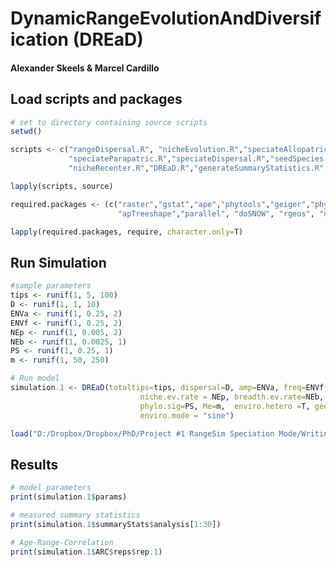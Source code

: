 
# DynamicRangeEvolutionAndDiversification (DREaD)
#### Alexander Skeels & Marcel Cardillo



## Load scripts and packages


```{r eval=FALSE}
# set to directory containing source scripts
setwd()

scripts <- c("rangeDispersal.R", "nicheEvolution.R","speciateAllopatric.R","speciateSympatric.R",
             "speciateParapatric.R","speciateDispersal.R","seedSpecies.R","environmentalChange.R",
             "nicheRecenter.R","DREaD.R","generateSummaryStatistics.R", "helperFunctions.R")

lapply(scripts, source)

required.packages <- (c("raster","gstat","ape","phytools","geiger","phyloclim","ggplot2","gridExtra","moments",
                        "apTreeshape","parallel", "doSNOW", "rgeos", "data.table", "fossil", "ENMTools"))

lapply(required.packages, require, character.only=T)

```

## Run Simulation

```{r eval=F}

#sample parameters
tips <- runif(1, 5, 100)
D <- runif(1, 1, 10)
ENVa <- runif(1, 0.25, 2)
ENVf <- runif(1, 0.25, 2)
NEp <- runif(1, 0.005, 2)
NEb <- runif(1, 0.0025, 1)
PS <- runif(1, 0.25, 1)
m <- runif(1, 50, 250)

# Run model
simulation.1 <- DREaD(totaltips=tips, dispersal=D, amp=ENVa, freq=ENVf,
                             niche.ev.rate = NEp, breadth.ev.rate=NEb,
                             phylo.sig=PS, Me=m,  enviro.hetero =T, geo.mode = "dispersal",
                             enviro.mode = "sine")

```

```{r echo=FALSE}
load("D:/Dropbox/Dropbox/PhD/Project #1 RangeSim Speciation Mode/Writing Paper/PLOS BIOLOGY SUBMISSION/PLOS Resubmission Final/S5_Appendix/simulation_for_markdown.rda")
```

## Results

```{r eval = T}

# model parameters
print(simulation.1$params)

# measured summary statistics
print(simulation.1$summaryStats$analysis[1:30])

# Age-Range-Correlation
print(simulation.1$ARC$reps$rep.1)

```

